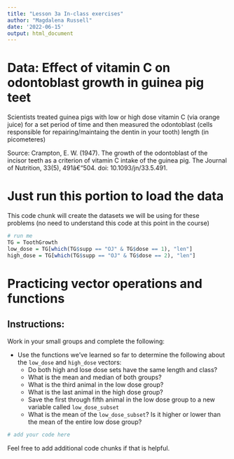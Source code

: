 ```yaml
---
title: "Lesson 3a In-class exercises"
author: "Magdalena Russell"
date: '2022-06-15'
output: html_document
---
```


# Data: Effect of vitamin C on odontoblast growth in guinea pig teet

Scientists treated guinea pigs with low or high dose vitamin C (via orange juice) for a set period of time and then measured the odontoblast (cells responsible for repairing/maintaing the dentin in your tooth) length (in picometeres)

Source: Crampton, E. W. (1947). The growth of the odontoblast of the incisor teeth as a criterion of vitamin C intake of the guinea pig. The Journal of Nutrition, 33(5), 491â€“504. doi: 10.1093/jn/33.5.491.

# Just run this portion to load the data
This code chunk will create the datasets we will be using for these problems (no need to understand this code at this point in the course)

```r
# run me
TG = ToothGrowth
low_dose = TG[which(TG$supp == "OJ" & TG$dose == 1), "len"]
high_dose = TG[which(TG$supp == "OJ" & TG$dose == 2), "len"]

```


# Practicing vector operations and functions

## Instructions:
Work in your small groups and complete the following:

* Use the functions we've learned so far to determine the following about the `low_dose` and `high_dose` vectors:
    * Do both high and lose dose sets have the same length and class?
    * What is the mean and median of both groups?
    * What is the third animal in the low dose group?
    * What is the last animal in the high dose group?
    * Save the first through fifth animal in the low dose group to a new variable called `low_dose_subset`
    * What is the mean of the `low_dose_subset`? Is it higher or lower than the mean of the entire low dose group?

```r
# add your code here

```

Feel free to add additional code chunks if that is helpful.
